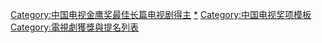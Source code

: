 {{Navbox with columns
|name  = 中国电视金鹰奖最佳长篇电视剧
|title = [[中国电视金鹰奖]][[中国电视金鹰奖最佳长篇电视剧|最佳长篇电视剧]]（第13屆-第27屆）/最佳电视剧（第28屆-）
|titlestyle = background: #FFE4B5
|colwidth = 300px
|col1 = 1995 [[三国演义 (电视剧)|三国演义]]<br />2001 [[大雪无痕]]<br />2010 [[解放 (电视剧)|解放]] <br />2022 跨过鸭绿江
|col2 = 1996 [[宰相刘罗锅]]<br />2002 [[长征 (电视剧)|长征]]<br />2012 [[中国1921]]
|col3 = 1997 [[和平年代]]<br />2003 [[希望的田野]]<br>2014 [[焦裕禄 (电视剧)|焦裕禄]]、[[寻路 (电视剧)|寻路]]
|col4 = 1998 [[水浒传 (1998年电视剧)|水浒传]]<br />2004 [[延安颂 (电视剧)|延安颂]]<br />2016 从缺
|col5 = 1999 [[還珠格格|还珠格格]]<br />2006 [[任长霞 (电视剧)|任长霞]]<br />2018 海棠依旧
|col6 = 2000 [[钢铁是怎样炼成的 (电视剧)|钢铁是怎样炼成的]]<br />2008 [[闯关东 (电视剧)|闯关东]]<br />2020 外交风云
|below  = 2016年改為优秀电视剧奖
}}
[[Category:中国电视金鹰奖最佳长篇电视剧得主]]
<noinclude>
[[Category:中国电视金鹰奖最佳长篇电视剧得主|*]]
[[Category:中国电视奖项模板]]
[[Category:電視劇獲獎與提名列表]]
</noinclude>